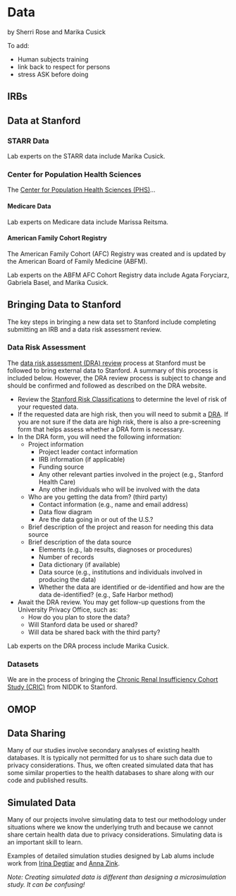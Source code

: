 # Data
by Sherri Rose and Marika Cusick

To add:

- Human subjects training
- link back to respect for persons
- stress ASK before doing

## IRBs

## Data at Stanford

### STARR Data

Lab experts on the STARR data include Marika Cusick.

### Center for Population Health Sciences

The [Center for Population Health Sciences (PHS)](https://med.stanford.edu/phs.html)...

#### Medicare Data {-}

Lab experts on Medicare data include Marissa Reitsma.

#### American Family Cohort Registry {-}

The American Family Cohort (AFC) Registry was created and is updated by the American Board of Family Medicine (ABFM). 


Lab experts on the ABFM AFC Cohort Registry data include Agata Foryciarz, Gabriela Basel, and Marika Cusick.

## Bringing Data to Stanford

The key steps in bringing a new data set to Stanford include completing submitting an IRB and a data risk assessment review.

### Data Risk Assessment

The [data risk assessment (DRA) review](https://uit.stanford.edu/security/dra) process at Stanford must be followed to bring external data to Stanford. A summary of this process is included below. However, the DRA review process is subject to change and should be confirmed and followed as described on the DRA website.

- Review the [Stanford Risk Classifications](https://uit.stanford.edu/guide/riskclassifications) to determine the level of risk of your requested data.
- If the requested data are high risk, then you will need to submit a [DRA](https://uit.stanford.edu/security/dra). If you are not sure if the data are high risk, there is also a pre-screening form that helps assess whether a DRA form is necessary.
- In the DRA form, you will need the following information: 
  - Project information
    - Project leader contact information
    - IRB information (if applicable)
    - Funding source 
    - Any other relevant parties involved in the project (e.g., Stanford Health Care)
    - Any other individuals who will be involved with the data 
  - Who are you getting the data from? (third party) 
    - Contact information (e.g., name and email address)
    - Data flow diagram
    - Are the data going in or out of the U.S.?
  - Brief description of the project and reason for needing this data source 
  - Brief description of the data source 
    - Elements (e.g., lab results, diagnoses or procedures) 
    - Number of records
    - Data dictionary (if available) 
    - Data source (e.g., institutions and individuals involved in producing the data)
    - Whether the data are identified or de-identified and how are the data de-identified? (e.g., Safe Harbor method)
- Await the DRA review. You may get follow-up questions from the University Privacy Office, such as:
  - How do you plan to store the data? 
  - Will Stanford data be used or shared? 
  - Will data be shared back with the third party? 



Lab experts on the DRA process include Marika Cusick.

### Datasets

We are in the process of bringing the [Chronic Renal Insufficiency Cohort Study (CRIC)](https://repository.niddk.nih.gov/studies/cric/) from NIDDK to Stanford.

## OMOP

## Data Sharing

Many of our studies involve secondary analyses of existing health databases. It is typically not permitted for us to share such data due to privacy considerations. Thus, we often created simulated data that has some similar properties to the health databases to share along with our code and published results.

## Simulated Data

Many of our projects involve simulating data to test our methodology under situations where we know the underlying truth and because we cannot share certain health data due to privacy considerations. Simulating data is an important skill to learn.

Examples of detailed simulation studies designed by Lab alums include work from [Irina Degtiar](https://onlinelibrary.wiley.com/doi/10.1111/biom.13863) and [Anna Zink](https://onlinelibrary.wiley.com/doi/10.1111/biom.13206).

*Note: Creating simulated data is different than designing a microsimulation study. It can be confusing!*
